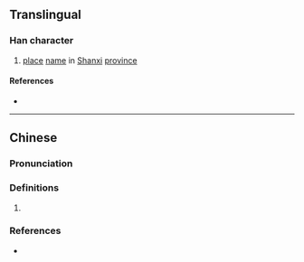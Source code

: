 {{character info}}
==Translingual==

===Han character===
{{Han char|rn=46|rad=山|as=09|sn=12|four=|canj=UMWV|ids=⿰山要}}

# [[place]] [[name]] in [[Shanxi]] [[province]]

====References====
* {{Han ref|kx=0315.370|dkj=08261|hdz=10785.080|uh=5D3E|ud=23870}}

----

==Chinese==
{{zh-forms|alt=岆}}

===Pronunciation===
{{zh-pron
|m=yǎo
|c=jiu5
|cat=
}}

===Definitions===
{{zh-hanzi}}

# {{rfdef|zh}}

===References===
* {{R:yue:Jyutping Database}}